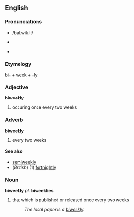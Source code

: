 ==English==

=== Pronunciations ===
*{{SAMPA}} /baI.wik.li/
*{{IPAlink}} {{IPA|/baɪ.'wik.li/}}
*{{AHD|/bī-wēk'lē/}}

===Etymology===
[[bi-]] + [[week]] + [[-ly]]

=== Adjective ===
'''biweekly'''
# occuring once every two weeks

===Adverb===
'''biweekly'''
# every two weeks

==== See also ====
* [[semiweekly]]
*(''British'') (1) [[fortnightly]] 

=== Noun ===
'''biweekly''' ''pl.'' '''biweeklies'''
# that which is published or released once every two weeks
#: ''The local paper is a [[biweekly]].''